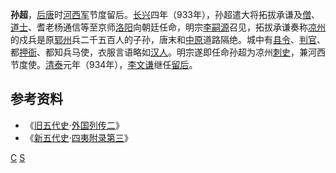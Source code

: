 {{hatnote|关于三国东吴宗室，详见[[孙超_(东吴)|孙超 (东吴)]]。关于击剑运动员，详见{{link-en|孙超 (击剑运动员)|Sun Chao (fencer)}}。}}

'''孙超'''，[[后唐|后唐]]时[[河西节度使|河西军]]节度留后。[[长兴_(后唐)|长兴]]四年（933年），孙超遣大将拓拔承谦及[[僧|僧]]、[[道士|道士]]、耆老杨通信等至京师[[洛阳|洛阳]]向朝廷任命，明宗[[李嗣源|李嗣源]]召见，拓拔承谦奏称[[凉州|凉州]]的戍兵是原[[郓州|郓州]]兵二千五百人的子孙，唐末和[[中原|中原]]道路隔绝。城中有[[县令|县令]]、[[判官|判官]]、都[[押衙|押衙]]、都知兵马使，衣服言语略如[[汉人|汉人]]。明宗遂即任命孙超为凉州[[刺史|刺史]]，兼河西节度使。[[清泰|清泰]]元年（934年），[[李文谦|李文谦]]继任[[留后|留后]]。

{{start box}}
{{s-before|[[马全节|马全节]]}}
{{s-title|[[河西节度使|河西节度使]]}}
{{s-after|[[李文谦|李文谦]]}}
{{end box}}

==参考资料==
*《[[旧五代史|旧五代史]]·[[s:旧五代史/卷138|外国列传二]]》
*《[[新五代史|新五代史]]·[[s:新五代史/卷74|四夷附录第三]]》

[[Category:孙姓|C]]
[[Category:五代十国人物|S]]
